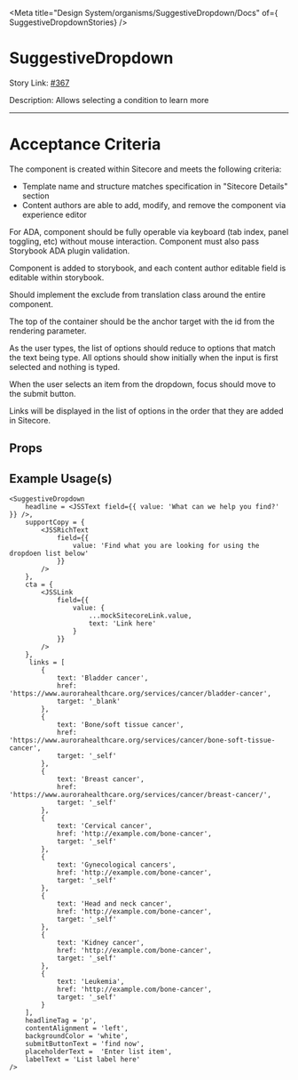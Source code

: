 
<Meta title="Design System/organisms/SuggestiveDropdown/Docs" of={ SuggestiveDropdownStories} />

# SuggestiveDropdown

Story Link: [#367](https://github.com/ahc-digital/migration-planning-tracking/issues/367)

Description: Allows selecting a condition to learn more

---
# Acceptance Criteria
The component is created within Sitecore and meets the following criteria:

 - Template name and structure matches specification in "Sitecore Details" section
 - Content authors are able to add, modify, and remove the component via experience editor

For ADA, component should be fully operable via keyboard (tab index, panel toggling, etc) without mouse interaction. Component must also pass Storybook ADA plugin validation.

Component is added to storybook, and each content author editable field is editable within storybook.

Should implement the exclude from translation class around the entire component.

The top of the container should be the anchor target with the id from the rendering parameter.

As the user types, the list of options should reduce to options that match the text being type. All options should show initially when the input is first selected and nothing is typed.

When the user selects an item from the dropdown, focus should move to the submit button.

Links will be displayed in the list of options in the order that they are added in Sitecore.

<Stories />

## Props
<Controls />


## Example Usage(s)
```tsx
<SuggestiveDropdown 
    headline = <JSSText field={{ value: 'What can we help you find?' }} />,
    supportCopy = {
        <JSSRichText
            field={{
                value: 'Find what you are looking for using the dropdoen list below'
            }}
        />
    },
    cta = {
        <JSSLink
            field={{
                value: {
                    ...mockSitecoreLink.value,
                    text: 'Link here'
                }
            }}
        />
    },
     links = [
        {
            text: 'Bladder cancer',
            href: 'https://www.aurorahealthcare.org/services/cancer/bladder-cancer',
            target: '_blank'
        },
        {
            text: 'Bone/soft tissue cancer',
            href: 'https://www.aurorahealthcare.org/services/cancer/bone-soft-tissue-cancer',
            target: '_self'
        },
        {
            text: 'Breast cancer',
            href: 'https://www.aurorahealthcare.org/services/cancer/breast-cancer/',
            target: '_self'
        },
        {
            text: 'Cervical cancer',
            href: 'http://example.com/bone-cancer',
            target: '_self'
        },
        {
            text: 'Gynecological cancers',
            href: 'http://example.com/bone-cancer',
            target: '_self'
        },
        {
            text: 'Head and neck cancer',
            href: 'http://example.com/bone-cancer',
            target: '_self'
        },
        {
            text: 'Kidney cancer',
            href: 'http://example.com/bone-cancer',
            target: '_self'
        },
        {
            text: 'Leukemia',
            href: 'http://example.com/bone-cancer',
            target: '_self'
        }
    ],
    headlineTag = 'p',
    contentAlignment = 'left',
    backgroundColor = 'white',
    submitButtonText = 'find now',
    placeholderText =  'Enter list item',
    labelText = 'List label here'
/>
```
